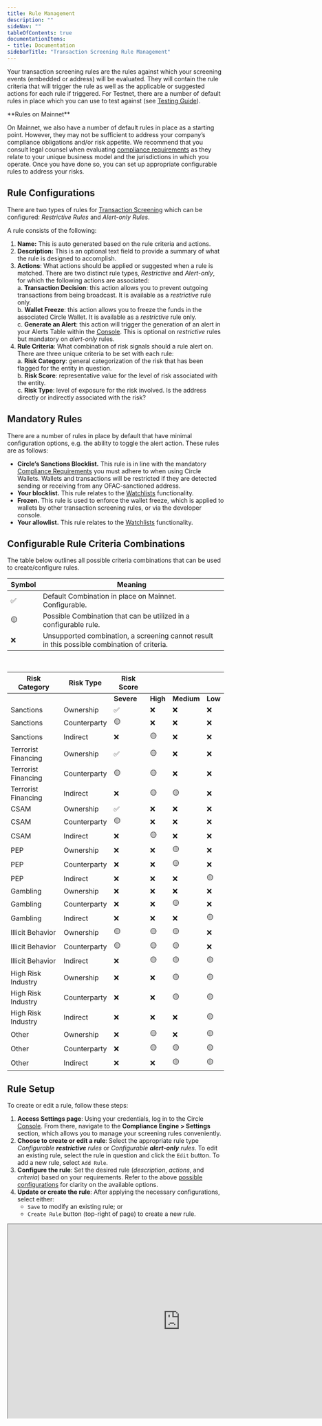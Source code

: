 ```yaml
---
title: Rule Management
description: ""
sideNav: ""
tableOfContents: true
documentationItems: 
- title: Documentation
sidebarTitle: "Transaction Screening Rule Management"
---
```


Your transaction screening rules are the rules against which your screening
events (embedded or address) will be evaluated. They will contain the rule
criteria that will trigger the rule as well as the applicable or suggested
actions for each rule if triggered. For Testnet, there are a number of default
rules in place which you can use to test against (see
[Testing Guide](/wallets/compliance-engine/tx-screening-testing)).

<Warning>
**Rules on Mainnet**

On Mainnet, we also have a number of default rules in place as a starting point.
However, they may not be sufficient to address your company’s compliance
obligations and/or risk appetite. We recommend that you consult legal counsel
when evaluating
[compliance requirements](https://6778953.fs1.hubspotusercontent-na1.net/hubfs/6778953/PDFs/Whitepapers/ComplianceEngine_whitepaper.pdf)
as they relate to your unique business model and the jurisdictions in which you
operate. Once you have done so, you can set up appropriate configurable rules to
address your risks.

</Warning>

## Rule Configurations

There are two types of rules for
[Transaction Screening](/wallets/compliance-engine/tx-screening) which can be
configured: _Restrictive Rules_ and _Alert-only Rules_.

A rule consists of the following:

1. **Name:** This is auto generated based on the rule criteria and actions.
2. **Description:** This is an optional text field to provide a summary of what
   the rule is designed to accomplish.
3. **Actions**: What actions should be applied or suggested when a rule is
   matched. There are two distinct rule types, _Restrictive_ and _Alert-only_,
   for which the following actions are associated:  
   a. **Transaction Decision**: this action allows you to prevent outgoing
   transactions from being broadcast. It is available as a _restrictive_ rule
   only.  
   b. **Wallet Freeze**: this action allows you to freeze the funds in the
   associated Circle Wallet. It is available as a _restrictive_ rule only.  
   c. **Generate an Alert**: this action will trigger the generation of an alert
   in your Alerts Table within the [Console](https://console.circle.com/). This
   is optional on _restrictive_ rules but mandatory on _alert-only_ rules.
4. **Rule Criteria**: What combination of risk signals should a rule alert on.
   There are three unique criteria to be set with each rule:  
   a. **Risk Category**: general categorization of the risk that has been
   flagged for the entity in question.  
   b. **Risk Score**: representative value for the level of risk associated with
   the entity.  
   c. **Risk Type**: level of exposure for the risk involved. Is the address
   directly or indirectly associated with the risk?

## Mandatory Rules

There are a number of rules in place by default that have minimal configuration
options, e.g. the ability to toggle the alert action. These rules are as
follows:

- **Circle’s Sanctions Blocklist.** This rule is in line with the mandatory
  [Compliance Requirements](/w3s/compliance-requirements#ofac-sanctions-compliance-in-terms-of-service)
  you must adhere to when using Circle Wallets. Wallets and transactions will be
  restricted if they are detected sending or receiving from any OFAC-sanctioned
  address.
- **Your blocklist.** This rule relates to the
  [Watchlists](/wallets/compliance-engine/tx-screening-rule-management#watchlists)
  functionality.
- **Frozen.** This rule is used to enforce the wallet freeze, which is applied
  to wallets by other transaction screening rules, or via the developer console.
- **Your allowlist.** This rule relates to the
  [Watchlists](/wallets/compliance-engine/tx-screening-rule-management#watchlists)
  functionality.

## Configurable Rule Criteria Combinations

The table below outlines all possible criteria combinations that can be used to
create/configure rules.

| Symbol | Meaning                                                                                      |
| ------ | -------------------------------------------------------------------------------------------- |
| ✅     | Default Combination in place on Mainnet. Configurable.                                       |
| 🟡     | Possible Combination that can be utilized in a configurable rule.                            |
| ❌     | Unsupported combination, a screening cannot result in this possible combination of criteria. |

<br />

| Risk Category       | Risk Type    | Risk Score |          |            |         |
| ------------------- | ------------ | ---------- | -------- | ---------- | ------- |
|                     |              | **Severe** | **High** | **Medium** | **Low** |
| Sanctions           | Ownership    | ✅         | ❌       | ❌         | ❌      |
| Sanctions           | Counterparty | 🟡         | ❌       | ❌         | ❌      |
| Sanctions           | Indirect     | ❌         | 🟡       | ❌         | ❌      |
| Terrorist Financing | Ownership    | ✅         | 🟡       | ❌         | ❌      |
| Terrorist Financing | Counterparty | 🟡         | 🟡       | ❌         | ❌      |
| Terrorist Financing | Indirect     | ❌         | 🟡       | 🟡         | ❌      |
| CSAM                | Ownership    | ✅         | ❌       | ❌         | ❌      |
| CSAM                | Counterparty | 🟡         | ❌       | ❌         | ❌      |
| CSAM                | Indirect     | ❌         | 🟡       | ❌         | ❌      |
| PEP                 | Ownership    | ❌         | ❌       | 🟡         | ❌      |
| PEP                 | Counterparty | ❌         | ❌       | 🟡         | ❌      |
| PEP                 | Indirect     | ❌         | ❌       | ❌         | 🟡      |
| Gambling            | Ownership    | ❌         | ❌       | ❌         | ❌      |
| Gambling            | Counterparty | ❌         | ❌       | 🟡         | ❌      |
| Gambling            | Indirect     | ❌         | ❌       | ❌         | 🟡      |
| Illicit Behavior    | Ownership    | 🟡         | 🟡       | 🟡         | ❌      |
| Illicit Behavior    | Counterparty | 🟡         | 🟡       | 🟡         | ❌      |
| Illicit Behavior    | Indirect     | ❌         | 🟡       | 🟡         | 🟡      |
| High Risk Industry  | Ownership    | ❌         | ❌       | 🟡         | 🟡      |
| High Risk Industry  | Counterparty | ❌         | ❌       | 🟡         | 🟡      |
| High Risk Industry  | Indirect     | ❌         | ❌       | ❌         | 🟡      |
| Other               | Ownership    | ❌         | 🟡       | ❌         | 🟡      |
| Other               | Counterparty | ❌         | 🟡       | 🟡         | 🟡      |
| Other               | Indirect     | ❌         | ❌       | 🟡         | 🟡      |

## Rule Setup

To create or edit a rule, follow these steps:

1. **Access Settings page**: Using your credentials, log in to the Circle
   [Console](https://console.circle.com/). From there, navigate to the
   **Compliance Engine > Settings** section, which allows you to manage your
   screening rules conveniently.
2. **Choose to create or edit a rule**: Select the appropriate rule type
   _Configurable **restrictive** rules_ or _Configurable **alert-only** rules_.
   To edit an existing rule, select the rule in question and click the `Edit`
   button. To add a new rule, select `Add Rule`.
3. **Configure the rule**: Set the desired rule (_description_, _actions_, and
   _criteria_) based on your requirements. Refer to the above
   [possible configurations](/wallets/compliance-engine/tx-screening-rule-management#configurable-rule-criteria-combinations)
   for clarity on the available options.
4. **Update or create the rule**: After applying the necessary configurations,
   select either:
   - `Save` to modify an existing rule; or
   - `Create Rule` button (top-right of page) to create a new rule.

<Accordion title="Video Tutorial: Creating a Rule in the Console">
<iframe
  src="https://fast.wistia.net/embed/iframe/8zs0v4po7k?seo=true&videoFoam=true"
  title="Video Tutorial: Creating a Rule in the Console"
  width="800px"
  height="450px"
/>
</Accordion>

## Deactivating a Rule

New rules will be created in an _active_ state by default. If you need to
temporarily deactivate a rule, you can do so as follows:

1. **Select the rule.** Using your credentials, log in to the Circle
   [Console](https://console.circle.com/). From there, navigate to the
   **Compliance Engine > Settings** section, select the rule you wish to change,
   and select the `Edit` button.
2. **Toggle the Rule Status.** Rule status is located at the bottom of the page.
   Just toggle the Rule Status from `Active` to `Inactive`.
3. **Save change.**

<Accordion title="Video Tutorial: Deactivating a Rule in the Console">
<iframe
  src="https://fast.wistia.net/embed/iframe/56v6wt5ips?seo=true&videoFoam=true"
  title="Video Tutorial: Deactivating a Rule in the Console"
  width="800px"
  height="450px"
/>
</Accordion>

## Deleting a Rule

If you need to permanently delete a rule, you can do so as follows:

1. **Select the rule.** Using your credentials, log in to the Circle
   [Console](https://console.circle.com/). From there, navigate to the
   **Compliance Engine > Settings** section, select the rule you wish to change.
2. **Delete the rule.** Select the `Delete` button twice.

<Accordion title="Video Tutorial: Deleting a Rule in the Console">
<iframe
  src="https://fast.wistia.net/embed/iframe/c943p3amb9?seo=true&videoFoam=true"
  title="Video Tutorial: Deleting a Rule in the Console"
  width="800px"
  height="450px"
/>
</Accordion>

## Watchlists

Another method for influencing your rule configuration is via the _Watchlists_
feature. You can influence the screening evaluations by adding blockchain
addresses to either the _Blocklist_ or the _Allowlist_.

These lists act as the inputs for two of your default rules:

- _Your blocklist_ will deny any transaction where the associated address has
  been added to your blocklist.
- _Your allowlist_ will allow any transaction where the associated address has
  been added to your allowlist.

To add an address to either your allowlist or your blocklist:

1. **Access the Watchlists page.** Using your credentials log into the Circle
   [Console](https://console.circle.com/). Navigate to the _Watchlists_ page
   under the _Compliance Engine_.
2. **Choose the appropriate list.** Select the appropriate tab between
   _Blocklist_ and _Allowlist_ for your desired outcome.
3. **Add entry.** Select the `Add Entry` button on the top right. Enter the
   blockchain address, choose the reason, and leave an optional note explaining
   the addition.

<Accordion title="Video Tutorial: Using Watchlists in the Console">
<iframe
  src="https://fast.wistia.net/embed/iframe/tp1k8tryxr?seo=true&videoFoam=true"
  title="Video Tutorial: Using Watchlists in the Console"
  width="800px"
  height="450px"
/>
</Accordion>

